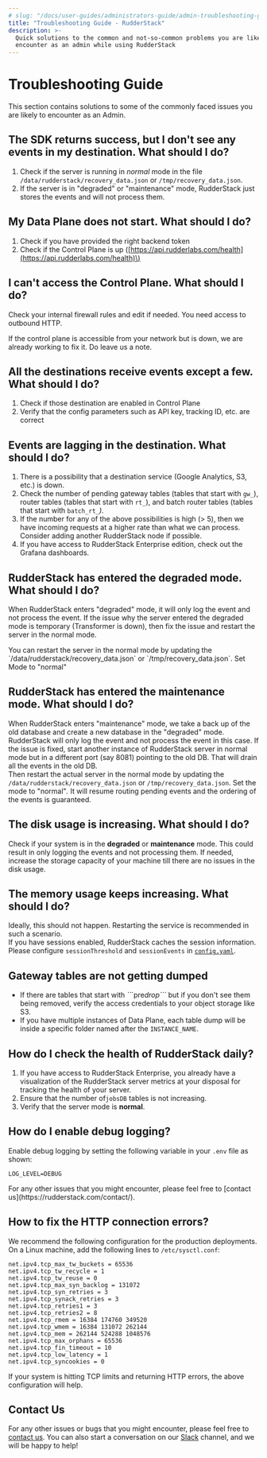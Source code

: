 ```yaml
---
# slug: "/docs/user-guides/administrators-guide/admin-troubleshooting-guide"
title: "Troubleshooting Guide - RudderStack"
description: >-
  Quick solutions to the common and not-so-common problems you are likely to
  encounter as an admin while using RudderStack
---
```


# Troubleshooting Guide

This section contains solutions to some of the commonly faced issues you are likely to encounter as an Admin.

## The SDK returns success, but I don't see any events in my destination. What **should I do?**

1. Check if the server is running in _normal_ mode in the file `/data/rudderstack/recovery_data.json` or `/tmp/recovery_data.json`.
2. If the server is in "degraded" or "maintenance" mode, RudderStack just stores the events and will not process them.

## My Data Plane does not start. What should I do?

1. Check if you have provided the right backend token
2. Check if the Control Plane is up \([https://api.rudderlabs.com/health](https://api.rudderlabs.com/health)\)

## I can't access the Control Plane. What should I do?

Check your internal firewall rules and edit if needed. You need access to outbound HTTP.

<div class="successBlock">
  If the control plane is accessible from your network but is down, we are
  already working to fix it. Do leave us a note.
</div>

## All the destinations receive events except a few. What should I do?

1. Check if those destination are enabled in Control Plane
2. Verify that the config parameters such as API key, tracking ID, etc. are correct

## Events are lagging in the destination. What should I do?

1. There is a possibility that a destination service \(Google Analytics, S3, etc.\) is down.
2. Check the number of pending gateway tables \(tables that start with `gw_`\), router tables \(tables that start with `rt_`\), and batch router tables \(tables that start with `batch_rt_`_\)._
3. If the number for any of the above possibilities is high \(&gt; 5\), then we have incoming requests at a higher rate than what we can process. Consider adding another RudderStack node if possible.
4. If you have access to RudderStack Enterprise edition, check out the Grafana dashboards.

## RudderStack has entered the degraded mode. What should I do?

When RudderStack enters "degraded" mode, it will only log the event and not process the event. If the issue why the server entered the degraded mode is temporary \(Transformer is down\), then fix the issue and restart the server in the normal mode.

<div class="successBlock">
  You can restart the server in the normal mode by updating the
  `/data/rudderstack/recovery_data.json` or `/tmp/recovery_data.json`. Set Mode
  to "normal"
</div>

## RudderStack has entered the maintenance mode. What should I do?

When RudderStack enters "maintenance" mode, we take a back up of the old database and create a new database in the "degraded" mode. RudderStack will only log the event and not process the event in this case. If the issue is fixed, start another instance of RudderStack server in normal mode but in a different port \(say 8081\) pointing to the old DB. That will drain all the events in the old DB.  
Then restart the actual server in the normal mode by updating the `/data/rudderstack/recovery_data.json` or `/tmp/recovery_data.json`. Set the mode to "normal"_._ It will resume routing pending events and the ordering of the events is guaranteed.

## The disk usage is increasing. What should I do?

Check if your system is in the **degraded** or **maintenance** mode. This could result in only logging the events and not processing them. If needed, increase the storage capacity of your machine till there are no issues in the disk usage.

## The memory usage keeps increasing. What should I do?

Ideally, this should not happen. Restarting the service is recommended in such a scenario.  
If you have sessions enabled, RudderStack caches the session information. Please configure `sessionThreshold` and `sessionEvents` in [`config.yaml`](https://github.com/rudderlabs/rudder-server/blob/master/config/config.yaml).

## Gateway tables are not getting dumped

- If there are tables that start with _``_`pre*drop```* but if you don't see them being removed, verify the access credentials to your object storage like S3.
- If you have multiple instances of Data Plane, each table dump will be inside a specific folder named after the `INSTANCE_NAME`.

## How do I check the health of RudderStack daily?

1. If you have access to RudderStack Enterprise, you already have a visualization of the RudderStack server metrics at your disposal for tracking the health of your server.
2. Ensure that the number of`jobsDB` tables is not increasing.
3. Verify that the server mode is **normal**.

## How do I enable debug logging?

Enable debug logging by setting the following variable in your `.env` file as shown:

```text
LOG_LEVEL=DEBUG
```

<div class="infoBlock">
For any other issues that you might encounter, please feel free to [contact us](https://rudderstack.com/contact/).

</div>

## How to fix the HTTP connection errors?

We recommend the following configuration for the production deployments. On a Linux machine, add the following lines to `/etc/sysctl.conf`:

```text
net.ipv4.tcp_max_tw_buckets = 65536
net.ipv4.tcp_tw_recycle = 1
net.ipv4.tcp_tw_reuse = 0
net.ipv4.tcp_max_syn_backlog = 131072
net.ipv4.tcp_syn_retries = 3
net.ipv4.tcp_synack_retries = 3
net.ipv4.tcp_retries1 = 3
net.ipv4.tcp_retries2 = 8
net.ipv4.tcp_rmem = 16384 174760 349520
net.ipv4.tcp_wmem = 16384 131072 262144
net.ipv4.tcp_mem = 262144 524288 1048576
net.ipv4.tcp_max_orphans = 65536
net.ipv4.tcp_fin_timeout = 10
net.ipv4.tcp_low_latency = 1
net.ipv4.tcp_syncookies = 0
```

If your system is hitting TCP limits and returning HTTP errors, the above configuration will help.

## Contact Us

For any other issues or bugs that you might encounter, please feel free to [contact us](mailto:%20docs@rudderstack.com). You can also start a conversation on our [Slack](https://resources.rudderstack.com/join-rudderstack-slack) channel, and we will be happy to help!
